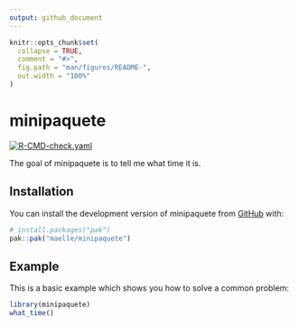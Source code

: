 ```yaml
---
output: github_document
---
```


<!-- README.md is generated from README.Rmd. Please edit that file -->

```r
knitr::opts_chunk$set(
  collapse = TRUE,
  comment = "#>",
  fig.path = "man/figures/README-",
  out.width = "100%"
)
```

# minipaquete

<!-- badges: start -->
[![R-CMD-check.yaml](https://github.com/maelle/minipaquete/actions/workflows/R-CMD-check.yaml/badge.svg)](https://github.com/maelle/minipaquete/actions/workflows/R-CMD-check.yaml)
<!-- badges: end -->

The goal of minipaquete is to tell me what time it is.

## Installation

You can install the development version of minipaquete from [GitHub](https://github.com/) with:

``` r
# install.packages("pak")
pak::pak("maelle/minipaquete")
```

## Example

This is a basic example which shows you how to solve a common problem:

```r
library(minipaquete)
what_time()
```
